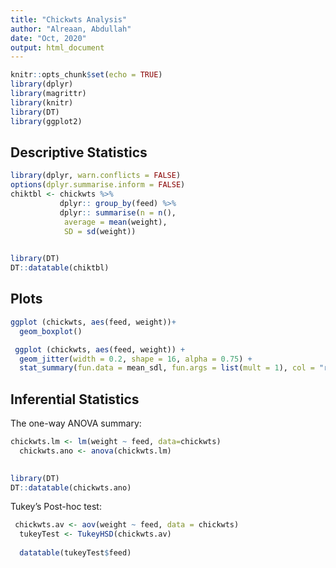 ```yaml
---
title: "Chickwts Analysis"
author: "Alreaan, Abdullah"
date: "Oct, 2020"
output: html_document
---
```

 

```r
knitr::opts_chunk$set(echo = TRUE)
library(dplyr)
library(magrittr)
library(knitr)
library(DT)
library(ggplot2)
```

## Descriptive Statistics



```r
library(dplyr, warn.conflicts = FALSE)
options(dplyr.summarise.inform = FALSE)
chiktbl <- chickwts %>%
           dplyr:: group_by(feed) %>%
           dplyr:: summarise(n = n(),
            average = mean(weight),
            SD = sd(weight))
 

```


```r
library(DT)
DT::datatable(chiktbl)

```
## Plots



```r
ggplot (chickwts, aes(feed, weight))+
  geom_boxplot()

 ggplot (chickwts, aes(feed, weight)) +
  geom_jitter(width = 0.2, shape = 16, alpha = 0.75) +
  stat_summary(fun.data = mean_sdl, fun.args = list(mult = 1), col = "red")
```

## Inferential Statistics
The one-way ANOVA summary:

```r
chickwts.lm <- lm(weight ~ feed, data=chickwts)
  chickwts.ano <- anova(chickwts.lm)
  
```
```r
library(DT)
DT::datatable(chickwts.ano)

```
Tukey’s Post-hoc test:

```r
 chickwts.av <- aov(weight ~ feed, data = chickwts)
  tukeyTest <- TukeyHSD(chickwts.av)
  
  datatable(tukeyTest$feed)

```
